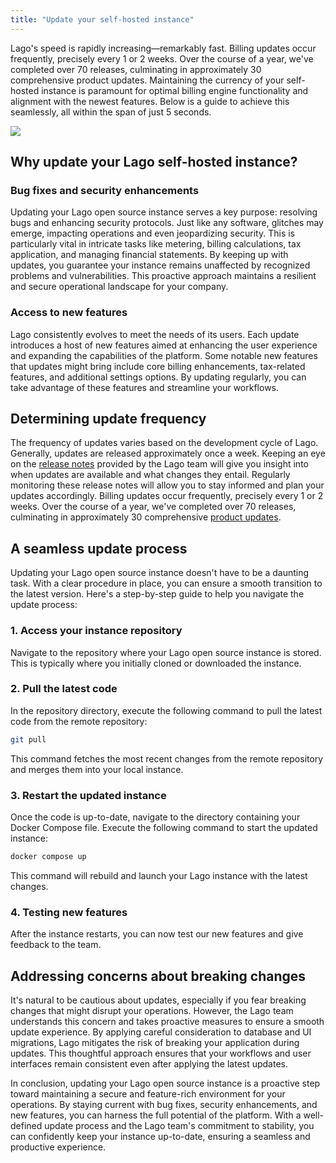 ```yaml
---
title: "Update your self-hosted instance"
---
```


Lago's speed is rapidly increasing—remarkably fast. Billing updates occur frequently, precisely every 1 or 2 weeks. Over the course of a year, we've completed over 70 releases, culminating in approximately 30 comprehensive product updates. Maintaining the currency of your self-hosted instance is paramount for optimal billing engine functionality and alignment with the newest features. Below is a guide to achieve this seamlessly, all within the span of just 5 seconds.

<Frame type="glass">
  <img src="guide/images/updates.png" />
</Frame>

## Why update your Lago self-hosted instance?

### Bug fixes and security enhancements
Updating your Lago open source instance serves a key purpose: resolving bugs and enhancing security protocols. 
Just like any software, glitches may emerge, impacting operations and even jeopardizing security. 
This is particularly vital in intricate tasks like metering, billing calculations, tax application, and managing financial statements. 
By keeping up with updates, you guarantee your instance remains unaffected by recognized problems and vulnerabilities.
This proactive approach maintains a resilient and secure operational landscape for your company.

### Access to new features
Lago consistently evolves to meet the needs of its users. Each update introduces a host of new features aimed at enhancing the user 
experience and expanding the capabilities of the platform. Some notable new features that updates might bring include core billing 
enhancements, tax-related features, and additional settings options. By updating regularly, you can take advantage of these features and 
streamline your workflows.

## Determining update frequency
The frequency of updates varies based on the development cycle of Lago. Generally, updates are released approximately once a week. 
Keeping an eye on the [release notes](https://github.com/getlago/lago/releases) provided by the Lago team will give you insight into when updates are available and what changes they 
entail. Regularly monitoring these release notes will allow you to stay informed and plan your updates accordingly. Billing updates occur 
frequently, precisely every 1 or 2 weeks. Over the course of a year, we've completed over 70 releases, culminating in approximately 
30 comprehensive [product updates](https://www.getlago.com/changelog).

## A seamless update process
Updating your Lago open source instance doesn't have to be a daunting task. With a clear procedure in place, you can ensure 
a smooth transition to the latest version. Here's a step-by-step guide to help you navigate the update process:

### 1. Access your instance repository
Navigate to the repository where your Lago open source instance is stored. This is typically where you initially cloned or 
downloaded the instance.

### 2. Pull the latest code
In the repository directory, execute the following command to pull the latest code from the remote repository:

```bash
git pull
```
This command fetches the most recent changes from the remote repository and merges them into your local instance.

### 3. Restart the updated instance
Once the code is up-to-date, navigate to the directory containing your Docker Compose file. 
Execute the following command to start the updated instance:

```bash
docker compose up
```

This command will rebuild and launch your Lago instance with the latest changes.

### 4. Testing new features 
After the instance restarts, you can now test our new features and give feedback to the team.

## Addressing concerns about breaking changes
It's natural to be cautious about updates, especially if you fear breaking changes that might disrupt your operations. However, the Lago team understands this concern and takes proactive measures to ensure a smooth update experience. By applying careful consideration to database and UI migrations, Lago mitigates the risk of breaking your application during updates. This thoughtful approach ensures that your workflows and user interfaces remain consistent even after applying the latest updates.

In conclusion, updating your Lago open source instance is a proactive step toward maintaining a secure and feature-rich environment for your operations. By staying current with bug fixes, security enhancements, and new features, you can harness the full potential of the platform. With a well-defined update process and the Lago team's commitment to stability, you can confidently keep your instance up-to-date, ensuring a seamless and productive experience.
